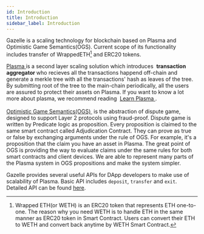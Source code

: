 ```yaml
---
id: Introduction
title: Introduction
sidebar_label: Introduction
---
```


Gazelle is a scaling technology for blockchain based on Plasma and Optimistic Game Semantics(OGS). Current scope of its functionality includes transfer of WrappedETH[^1] and ERC20 tokens.

<a href="https://www.plasma.io/plasma.pdf" target="_blank" rel="noopener">
  Plasma
</a> is a second layer scaling solution which introduces&nbsp;
<b>
  transaction aggregator
</b> who recieves all the transactions happend off-chain and generate a merkle tree with all the transactions' hash as leaves of the tree. By submitting root of the tree to the main-chain periodically, all the users are assured to protect their assets on Plasma. If you want to know a lot more about plasma, we recommend reading&nbsp;
<a href="https://www.learnplasma.org/en/" target="_blank" rel="noopener">
  Learn Plasma
</a>.
<br />
<br />
<a
  href="https://plasma.group/optimistic-game-semantics.pdf"
  target="_blank"
  rel="noopener"
>
  Optimistic Game Semantics(OGS)
</a>
&nbsp;is the abstraction of dispute game, designed to support Layer 2 protocols using fraud-proof.
Dispute game is written by Predicate logic as proposition.
Every proposition is claimed to the same smart contract called Adjudication Contract.
They can prove as true or false by exchanging arguments under the rule of OGS.
For example, it's a proposition that the claim you have an asset in Plasma.
The great point of OGS is providing the way to evaluate claims under the same rules for both smart contracts and client devices.
We are able to represent many parts of the Plasma system in OGS propositions and make the system simpler.

<!-- TODO: where do we put the link to Plasma? -->

Gazelle provides several useful APIs for DApp developers to make use of scalability of Plasma. Basic API includes `deposit`, `transfer` and `exit`. Detailed API can be found [here](api/Plasma_Light_Client).

[^1]: Wrapped ETH(or WETH) is an ERC20 token that represents ETH one-to-one. The reason why you need WETH is to handle ETH in the same manner as ERC20 token in Smart Contract. Users can convert their ETH to WETH and convert back anytime by WETH Smart Contract.
